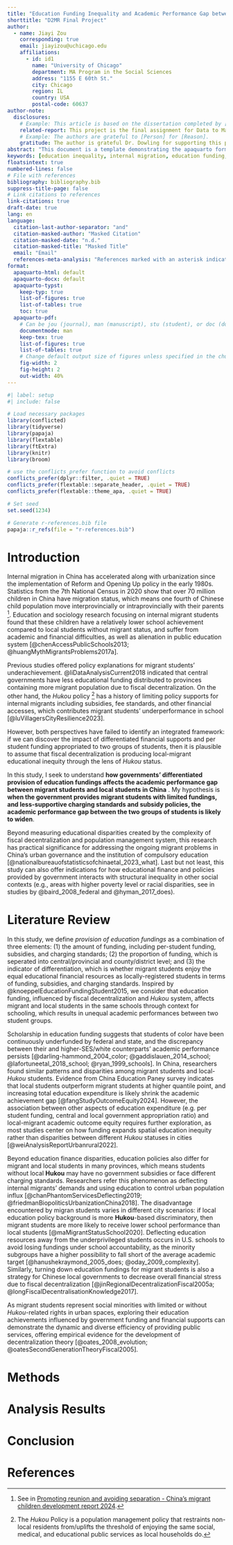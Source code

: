 ```yaml
---
title: "Education Funding Inequality and Academic Performance Gap between Migrant and Local Students in China"
shorttitle: "D2MR Final Project"
author:
  - name: Jiayi Zou
    corresponding: true
    email: jiayizou@uchicago.edu
    affiliations:
      - id: id1
        name: "University of Chicago"
        department: MA Program in the Social Sciences
        address: "1155 E 60th St."
        city: Chicago
        region: IL
        country: USA
        postal-code: 60637
author-note:
  disclosures:
    # Example: This article is based on the dissertation completed by [citation].  
    related-report: This project is the final assignment for Data to Manuscript in R (D2MR) instructed by Dr. Natalie Dowling. It also serves as an interim result of Jiayi Zou's MA thesis project. 
    # Example: The authors are grateful to [Person] for [Reason].
    gratitude: The author is grateful Dr. Dowling for supporting this project and offering guidance throughout the quarter.
abstract: "This document is a template demonstrating the apaquarto format. It includes examples of how to create figures and tables, as well as how to reference them in the text. The document is written in Quarto, a system for creating documents with R Markdown. The apaquarto extension provides a template for creating APA7-formatted manuscripts."
keywords: [education inequality, internal migration, education funding, fiscal decentralization]
floatsintext: true
numbered-lines: false
# File with references
bibliography: bibliography.bib
suppress-title-page: false
# Link citations to references
link-citations: true
draft-date: true
lang: en
language:
  citation-last-author-separator: "and"
  citation-masked-author: "Masked Citation"
  citation-masked-date: "n.d."
  citation-masked-title: "Masked Title"
  email: "Email"
  references-meta-analysis: "References marked with an asterisk indicate studies included in the meta-analysis."
format:
  apaquarto-html: default
  apaquarto-docx: default
  apaquarto-typst: 
    keep-typ: true
    list-of-figures: true
    list-of-tables: true
    toc: true
  apaquarto-pdf:
    # Can be jou (journal), man (manuscript), stu (student), or doc (document)
    documentmode: man
    keep-tex: true
    list-of-figures: true
    list-of-tables: true
    # Change default output size of figures unless specified in the chunk
    fig-width: 2
    fig-height: 2
    out-width: 40%
---
```


```r
#| label: setup
#| include: false

# Load necessary packages
library(conflicted)
library(tidyverse)
library(papaja)
library(flextable)
library(ftExtra)
library(knitr)
library(broom)

# use the conflicts_prefer function to avoid conflicts
conflicts_prefer(dplyr::filter, .quiet = TRUE)
conflicts_prefer(flextable::separate_header, .quiet = TRUE)
conflicts_prefer(flextable::theme_apa, .quiet = TRUE) 

# Set seed
set.seed(1234)

# Generate r-references.bib file 
papaja::r_refs(file = "r-references.bib")

```

# Introduction
Internal migration in China has accelerated along with urbanization since the implementation of Reform and Opening Up policy in the early 1980s. Statistics from the 7th National Census in 2020 show that over 70 million children in China have migration status, which means one fourth of Chinese child population move interprovincially or intraprovincially with their parents ^[See in [Promoting reunion and avoiding separation - China's migrant children development report 2024](https://www.163.com/dy/article/JHFCU34705560ZWH.html).]. Education and sociology research focusing on internal migrant students found that these children have a relatively lower school achievement compared to local students without migrant status, and suffer from academic and financial difficulties, as well as alienation in public education system [@chenAccessPublicSchools2013; @huangMythMigrantsProblems2017a].

Previous studies offered policy explanations for migrant students’ underachievement. @liDataAnalysisCurrent2018 indicated that central governments have less educational funding distributed to provinces containing more migrant population due to fiscal decentralization. On the other hand, the *Hukou* policy ^[The *Hukou* Policy is a population management policy that restraints non-local residents from/uplifts the threshold of enjoying the same social, medical, and educational public services as local households do.] has a history of limiting policy supports for internal migrants including subsidies, fee standards, and other financial accesses, which contributes migrant students’ underperformance in school [@luVillagersCityResilience2023]. 

However, both perspectives have failed to identify an integrated framework: if we can discover the impact of differentiated financial supports and per student funding appropriated to two groups of students, then it is plausible to assume that fiscal decentralization is producing local-migrant educational inequity through the lens of *Hukou* status.

In this study, I seek to understand **how governments’ differentiated provision of education fundings affects the academic performance gap between migrant students and local students in China** . My hypothesis is **when the government provides migrant students with limited fundings, and less-supportive charging standards and subsidy policies, the academic performance gap between the two groups of students is likely to widen**. 

Beyond measuring educational disparities created by the complexity of fiscal decentralization and population management system, this research has practical significance for addressing the ongoing migrant problems in China’s urban governance and the institution of compulsory education [@nationalbureauofstatisticsofchinaetal_2023_what]. Last but not least, this study can also offer indications for how educational finance and policies provided by government interacts with structural inequality in other social contexts (e.g., areas with higher poverty level or racial disparities, see in studies by @baird_2008_federal and @hyman_2017_does).

# Literature Review 

In this study, we define *provision of education fundings* as a combination of three elements: (1) the amount of funding, including per-student funding, subsidies, and charging standards; (2) the proportion of funding, which is seperated into central/provincial and county/district level; and (3) the indicator of differentiation, which is whether migrant students enjoy the equal educational financial resources as locally-registered students in terms of funding, subsidies, and charging standards. Inspired by @knoeppelEducationFundingStudent2015, we consider that education funding, influenced by fiscal decentralization and *Hukou* system, affects migrant and local students in the same schools through context for schooling, which results in unequal academic performances between two student groups.

Scholarship in education funding suggests that students of color have been continuously underfunded by federal and state, and the discrepancy between their and higher-SES/white counterparts’ academic performance persists [@darling-hammond_2004_color; @gaddislauen_2014_school; @lafortuneetal_2018_school; @ryan_1999_schools]. In China, researchers found similar patterns and disparities among migrant students and local-*Hukou* students. Evidence from China Education Paney survey indicates that local students outperform migrant students at higher quantile point, and increasing total education expenditure is likely shrink the academic achievement gap [@fangStudyOutcomeEquity2024]. However, the association between other aspects of education expenditure (e.g. per
student funding, central and local government appropriation ratio) and local-migrant academic outcome equity requires further exploration, as most studies center on how funding expands spatial education inequity rather than disparities between different *Hukou* statuses in cities [@weiAnalysisReportUrbanrural2022].

Beyond education finance disparities, education policies also differ for migrant and local students in many provinces, which means students without local **Hukou** may have no government subsidies or face different charging standards. Researchers refer this phenomenon as deflecting internal migrants’ demands and using education to control urban population influx [@chanPhantomServicesDeflecting2019; @friedmanBiopoliticsUrbanizationChina2018]. The disadvantage encountered by migran students varies in different city scenarios: if local education policy background is more **Hukou**-based discriminatory, then migrant students are more likely to receive lower school performance than local students [@maMigrantStatusSchool2020]. Deflecting education resources away from the underprivileged students occurs in U.S. schools to avoid losing fundings under school accountability, as the minority subgroups have a higher possibility to fall short of the average academic target [@hanushekraymond_2005_does; @oday_2009_complexity]. Similarly, turning down education fundings for migrant students is also a strategy for Chinese local governments to decrease overall financial stress due to fiscal decentralization [@jinRegionalDecentralizationFiscal2005a; @longFiscalDecentralisationKnowledge2017].

As migrant students represent social minorities with limited or without *Hukou*-related rights in urban spaces, exploring their education achievements influenced by government funding and financial supports can demonstrate the dynamic and diverse efficiency of providing public services, offering empirical evidence for the development of decentralization theory [@oates_2008_evolution; @oatesSecondGenerationTheoryFiscal2005].


# Methods



# Analysis Results

# Conclusion

\clearpage
# References

